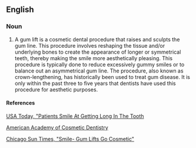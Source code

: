 ==English==

===Noun===
{{en-noun}} 

# A gum lift is a cosmetic dental procedure that raises and sculpts the gum line. This procedure involves reshaping the tissue and/or underlying bones to create the appearance of longer or symmetrical teeth, thereby making the smile more aesthetically pleasing. This procedure is typically done to reduce excessively gummy smiles or to balance out an asymmetrical gum line. The procedure, also known as crown-lengthening, has historically been used to treat gum disease. It is only within the past three to five years that dentists have used this procedure for aesthetic purposes.

====References====

[http://www.usatoday.com/life/lifestyle/2006-01-18-gum-lifts_x.htm USA Today, "Patients Smile At Getting Long In The Tooth]

[http://www.aacd.com/procedures/gumlifts.asp American Academy of Cosmetic Dentistry]

[http://nycsmiledesign.com/New_York_City_Cosmetic_Dentist/media/Print/CrownLengtheningSunTimes.pdf Chicago Sun Times, "Smile- Gum Lifts Go Cosmetic"]